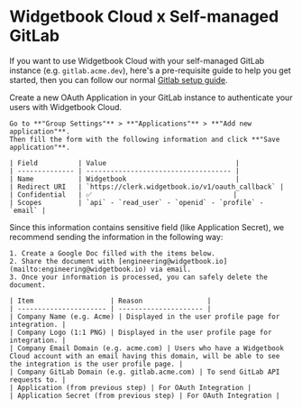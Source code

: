 # Widgetbook Cloud x Self-managed GitLab

If you want to use Widgetbook Cloud with your self-managed GitLab instance (e.g. `gitlab.acme.dev`), here's a pre-requisite guide to help you get started, then you can follow our normal [Gitlab setup guide](/cloud/guides/gitlab/upload).

<Steps>
  <Step title="Create OAuth Application">
    Create a new OAuth Application in your GitLab instance to authenticate your
    users with Widgetbook Cloud.

    Go to **"Group Settings"** > **"Applications"** > **"Add new application"**.
    Then fill the form with the following information and click **"Save application"**.

    | Field          | Value                                |
    | -------------- | ------------------------------------ |
    | Name           | Widgetbook                           |
    | Redirect URI   | `https://clerk.widgetbook.io/v1/oauth_callback` |
    | Confidential   | ✅                                   |
    | Scopes         | `api` - `read_user` - `openid` - `profile` - `email` |

  </Step>
  <Step title="Send us the Information">
    Since this information contains sensitive field (like Application Secret), we recommend sending the information in the following way:

    1. Create a Google Doc filled with the items below.
    2. Share the document with [engineering@widgetbook.io](mailto:engineering@widgetbook.io) via email.
    3. Once your information is processed, you can safely delete the document.

    | Item                   | Reason                |
    | ---------------------- | --------------------- |
    | Company Name (e.g. Acme) | Displayed in the user profile page for integration. |
    | Company Logo (1:1 PNG) | Displayed in the user profile page for integration. |
    | Company Email Domain (e.g. acme.com) | Users who have a Widgetbook Cloud account with an email having this domain, will be able to see the integration is the user profile page. |
    | Company GitLab Domain (e.g. gitlab.acme.com) | To send GitLab API requests to. |
    | Application (from previous step) | For OAuth Integration |
    | Application Secret (from previous step) | For OAuth Integration |

  </Step>
</Steps>
